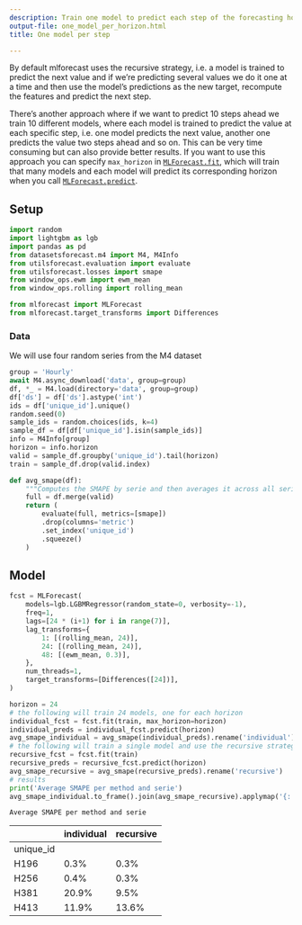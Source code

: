 ```yaml
---
description: Train one model to predict each step of the forecasting horizon
output-file: one_model_per_horizon.html
title: One model per step

---
```


By default mlforecast uses the recursive strategy, i.e. a model is
trained to predict the next value and if we’re predicting several values
we do it one at a time and then use the model’s predictions as the new
target, recompute the features and predict the next step.

There’s another approach where if we want to predict 10 steps ahead we
train 10 different models, where each model is trained to predict the
value at each specific step, i.e. one model predicts the next value,
another one predicts the value two steps ahead and so on. This can be
very time consuming but can also provide better results. If you want to
use this approach you can specify `max_horizon` in
[`MLForecast.fit`](https://Nixtla.github.io/forecast.html#mlforecast.fit),
which will train that many models and each model will predict its
corresponding horizon when you call
[`MLForecast.predict`](https://Nixtla.github.io/forecast.html#mlforecast.predict).

## Setup

```python
import random
import lightgbm as lgb
import pandas as pd
from datasetsforecast.m4 import M4, M4Info
from utilsforecast.evaluation import evaluate
from utilsforecast.losses import smape
from window_ops.ewm import ewm_mean
from window_ops.rolling import rolling_mean

from mlforecast import MLForecast
from mlforecast.target_transforms import Differences
```

### Data

We will use four random series from the M4 dataset

```python
group = 'Hourly'
await M4.async_download('data', group=group)
df, *_ = M4.load(directory='data', group=group)
df['ds'] = df['ds'].astype('int')
ids = df['unique_id'].unique()
random.seed(0)
sample_ids = random.choices(ids, k=4)
sample_df = df[df['unique_id'].isin(sample_ids)]
info = M4Info[group]
horizon = info.horizon
valid = sample_df.groupby('unique_id').tail(horizon)
train = sample_df.drop(valid.index)
```


```python
def avg_smape(df):
    """Computes the SMAPE by serie and then averages it across all series."""
    full = df.merge(valid)
    return (
        evaluate(full, metrics=[smape])
        .drop(columns='metric')
        .set_index('unique_id')
        .squeeze()
    )
```

## Model

```python
fcst = MLForecast(
    models=lgb.LGBMRegressor(random_state=0, verbosity=-1),
    freq=1,
    lags=[24 * (i+1) for i in range(7)],
    lag_transforms={
        1: [(rolling_mean, 24)],
        24: [(rolling_mean, 24)],
        48: [(ewm_mean, 0.3)],
    },
    num_threads=1,
    target_transforms=[Differences([24])],
)
```


```python
horizon = 24
# the following will train 24 models, one for each horizon
individual_fcst = fcst.fit(train, max_horizon=horizon)
individual_preds = individual_fcst.predict(horizon)
avg_smape_individual = avg_smape(individual_preds).rename('individual')
# the following will train a single model and use the recursive strategy
recursive_fcst = fcst.fit(train)
recursive_preds = recursive_fcst.predict(horizon)
avg_smape_recursive = avg_smape(recursive_preds).rename('recursive')
# results
print('Average SMAPE per method and serie')
avg_smape_individual.to_frame().join(avg_smape_recursive).applymap('{:.1%}'.format)
```

``` text
Average SMAPE per method and serie
```

|           | individual | recursive |
|-----------|------------|-----------|
| unique_id |            |           |
| H196      | 0.3%       | 0.3%      |
| H256      | 0.4%       | 0.3%      |
| H381      | 20.9%      | 9.5%      |
| H413      | 11.9%      | 13.6%     |

